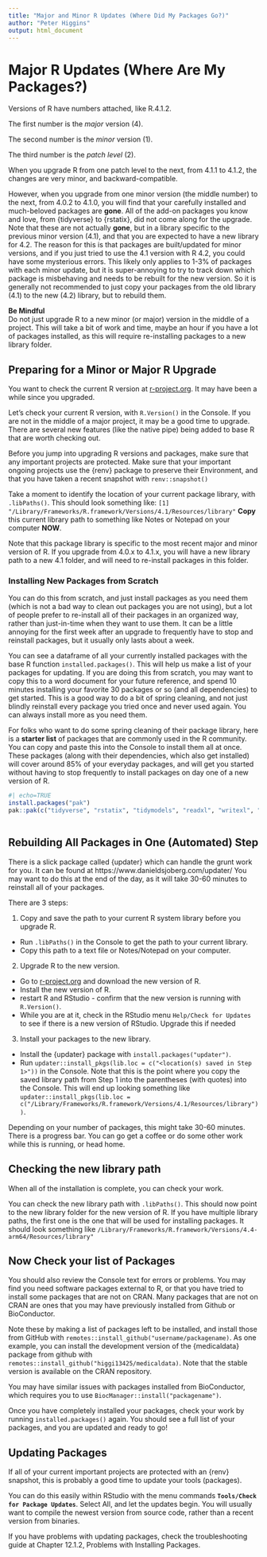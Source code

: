 ```yaml
---
title: "Major and Minor R Updates (Where Did My Packages Go?)"
author: "Peter Higgins"
output: html_document
---
```




# Major R Updates (Where Are My Packages?)

Versions of R have numbers attached, like R.4.1.2.

The first number is the *major* version (4).

The second number is the *minor* version (1).

The third number is the *patch level* (2).

When you upgrade R from one patch level to the next, from 4.1.1 to 4.1.2, the changes are very minor, and backward-compatible.

However, when you upgrade from one minor version (the middle number) to the next, from 4.0.2 to 4.1.0, you will find that your carefully installed and much-beloved packages are **gone**. All of the add-on packages you know and love, from {tidyverse} to {rstatix}, did not come along for the upgrade.
Note that these are not actually **gone**, but in a library specific to the previous minor version (4.1), and that you are expected to have a new library for 4.2.
The reason for this is that packages are built/updated for minor versions, and if you just tried to use the 4.1 version with R 4.2, you could have some mysterious errors. This likely only applies to 1-3% of packages with each minor update, but it is super-annoying to try to track down which package is misbehaving and needs to be rebuilt for the new version.
So it is generally not recommended to just copy your packages from the old library (4.1) to the new (4.2) library, but to rebuild them.

:::warning
**Be Mindful** <br>
Do not just upgrade R to a new minor (or major) version in the middle of a project.
This will take a bit of work and time, maybe an hour if you have a lot of packages installed, as this will require re-installing packages to a new library folder.
:::

## Preparing for a Minor or Major R Upgrade

You want to check the current R version at [r-project.org](https://www.r-project.org). It may have been a while since you upgraded.

Let's check your current R version, with
`R.Version()` in the Console. If you are not in the middle of a major project, it may be a good time to upgrade. There are several new features (like the native pipe) being added to base R that are worth checking out.

:::warning
Before you jump into upgrading R versions and packages, make sure that any important projects are protected. Make sure that your important ongoing projects use the {renv} package to preserve their Environment, and that you have taken a recent snapshot with `renv::snapshot()`
:::

Take a moment to identify the location of your current package library, with
`.libPaths()`. This should look something like:
`[1] "/Library/Frameworks/R.framework/Versions/4.1/Resources/library"`
**Copy** this current library path to something like Notes or Notepad on your computer **NOW**.

Note that this package library is specific to the most recent major and minor version of R. If you upgrade from 4.0.x to 4.1.x, you will have a new library path to a new 4.1 folder, and will need to re-install packages in this folder.

### Installing New Packages from Scratch

You can do this from scratch, and just install packages as you need them (which is not a bad way to clean out packages you are not using), but a lot of people prefer to re-install all of their packages in an organized way, rather than just-in-time when they want to use them. It can be a little annoying for the first week after an upgrade to frequently have to stop and reinstall packages, but it usually only lasts about a week.

You can see a dataframe of all your currently installed packages with the base R function `installed.packages()`. This will help us make a list of your packages for updating.
If you are doing this from scratch, you may want to copy this to a word document for your future reference, and spend 10 minutes installing your favorite 30 packages or so (and all dependencies) to get started. This is a good way to do a bit of spring cleaning, and not just blindly reinstall every package you tried once and never used again. You can always install more as you need them.

For folks who want to do some spring cleaning of their package library, here is a **starter list** of packages that are commonly used in the R community. You can copy and paste this into the Console to install them all at once. These packages (along with their dependencies, which also get installed) will cover around 85% of your everyday packages, and will get you started without having to stop frequently to install packages on day one of a new version of R.

```r
#| echo=TRUE
install.packages("pak")
pak::pak(c("tidyverse", "rstatix", "tidymodels", "readxl", "writexl", "shiny", "rmarkdown", "keyring", "broom", "duckplyr", "dtplyr", "data.table", "labelled", "ggfont", "extrafont", "flexdashboard", "flextable", "gtsummary", "googlesheets4", "REDCapTidieR", "janitor", "ggraph", "gganimate", "tidygraph", "janitor", "webexercises", "synthpop", "slider", "usethis", "testthat", "remotes", "devtools", "httr2", "dataExplorer", "naniar", "visdat", "randomForest", "xgboost", "glmnet", "caret", "ranger", "rpart", "lme4", "keyring", "scholar", "medicaldata", "NHSRdatasets", "lintr", "datapasta", "magick", "magrittr", "officer", "palmerpenguins", "pkgdown", "bookdown", "plotROC", "pwr", "waffle", "ragg", "RColorBrewer", "XML", "conflicted", "corrplot", "jsonlite", "DT", "kable", "kableExtra", "quarto"))
         
```

## Rebuilding All Packages in One (Automated) Step

There is a slick package called {updater} which can handle the grunt work for you. It can be found at https://www.danieldsjoberg.com/updater/
You may want to do this at the end of the day, as it will take 30-60 minutes to reinstall all of your packages.

There are 3 steps:

1. Copy and save the path to your current R system library before you upgrade R.
- Run `.libPaths()` in the Console to get the path to your current library.
- Copy this path to a text file or Notes/Notepad on your computer.

2. Upgrade R to the new version.
- Go to [r-project.org](https://www.r-project.org) and download the new version of R.
- Install the new version of R.
- restart R and RStudio - confirm that the new version is running with `R.Version()`.
- While you are at it, check in the RStudio menu `Help/Check for Updates` to see if there is a new version of RStudio. Upgrade this if needed

3. Install your packages to the new library.
- Install the {updater} package with `install.packages("updater")`.
- Run `updater::install_pkgs(lib.loc = c("<location(s) saved in Step 1>"))` in the Console. Note that this is the point where you copy the saved library path from Step 1 into the parentheses (with quotes) into the Console. This will end up looking something like `updater::install_pkgs(lib.loc = c("/Library/Frameworks/R.framework/Versions/4.1/Resources/library"))`.

Depending on your number of packages, this might take 30-60 minutes. There is a progress bar. You can go get a coffee or do some other work while this is running, or head home.

## Checking the new library path

When all of the installation is complete, you can check your work.

You can check the new library path with `.libPaths()`. This should now point to the new library folder for the new version of R. If you have multiple library paths, the first one is the one that will be used for installing packages.
It should look something like `/Library/Frameworks/R.framework/Versions/4.4-arm64/Resources/library"`

## Now Check your list of Packages

You should also review the Console text for errors or problems. You may find you need software packages external to R, or that you have tried to install some packages that are not on CRAN. Many packages that are not on CRAN are ones that you may have previously installed from Github or BioConductor. 

Note these by making a list of packages left to be installed, and install those from GitHub with `remotes::install_github("username/packagename)`. As one example, you can install the development version of the {medicaldata} package from github with `remotes::install_github("higgi13425/medicaldata)`. Note that the stable version is available on the CRAN repository. 

You may have similar issues with packages installed from BioConductor, which requires you to use `BiocManager::install("packagename")`.

Once you have completely installed your packages, check your work by running `installed.packages()` again. You should see a full list of your packages, and you are updated and ready to go!


## Updating Packages

If all of your current important projects are protected with an {renv} snapshot, this is probably a good time to update your tools (packages). 

You can do this easily within RStudio with the menu commands **`Tools/Check for Package Updates`**. Select All, and let the updates begin. You will usually want to compile the newest version from source code, rather than a recent version from binaries. 

If you have problems with updating packages, check the troubleshooting guide at Chapter 12.1.2, Problems with Installing Packages.

